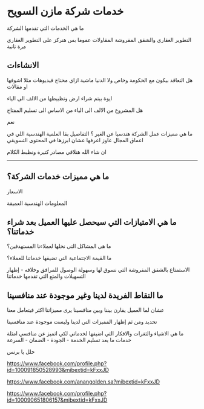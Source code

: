 # خدمات شركة مازن السويح

ما هي الخدمات التي تقدمها الشركة

 
<Callout type="info" emoji="ℹ️">
 التطوير العقاري والشقق المفروشة 
</Callout>

<Callout type="info" emoji="ℹ️">
  المقاولات عموما بس هنركز على التطوير العقاري مرة تانية
</Callout>

## الانشاءات

هل التعاقد بيكون مع الحكومة وخاص ولا الدنيا ماشية ازاي محتاج فيديوهات مثلا اشوفها او مقالات 

ايوة بيتم شراء ارض وتظبيطها من الالف الى الياء

هل المشروع من الالف الى الياء من الاساس الى تسليم المفتاح

نعم

ما هي مميزات عمل الشركة هندسيا عن الغير ؟ التفاصيل بقا العلمية الهندسية اللي في اعماق المجال عاوز اعرفها عشان ابرزها في المحتوى التسويقي

ان شاء الله هنلاقي مصادر كتيرة ونظبط الكلام


--- 

## ما هي مميزات خدمات الشركة؟

الاسعار

المعلومات الهندسية العميقة

## ما هي الامتيازات التي سيحصل عليها العميل بعد شراء خدماتنا؟

ما هي المشاكل التي نحلها لعملاءنا المستهدفين؟

ما القيمة الاجتماعية التي تضيفها خدماتنا للعملاء؟

الاستمتاع بالشقق المفروشة التي نسوق لها وسهولة الوصول للمرافق وخلافه - إظهار التسهيلات والمتع التي تقدمها خدماتنا

## ما النقاط الفريدة لدينا وغير موجودة عند منافسينا

عشان لما العميل يقارن بيننا وبين منافسينا يرى مميزاتنا اكثر فيتعامل معنا

تحديد ومن ثم إظهار المميزات التي لدينا وليست موجودة عند منافسينا

ما هي الاشياء والثغرات والافكار التي اضيفها لخدماتي لكي اتميز عن منافسي امثلة خدمات ما بعد تسليم الخدمة - الجودة - الضمان - السرعة

حلل يا برنس

https://www.facebook.com/profile.php?id=100091850528993&mibextid=kFxxJD

https://www.facebook.com/anangolden.sa?mibextid=kFxxJD

https://www.facebook.com/profile.php?id=100090651806157&mibextid=kFxxJD





